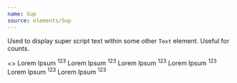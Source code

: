 ```yaml
---
name: Sup
source: elements/Sup
---
```


Used to display super script text within some other `Text` element. Useful for
counts.

<Playground>
  <>
    <Text variant="xxl" mb={2}>
      Lorem Ipsum <Sup color="brand">123</Sup>
    </Text>
    <Text variant="xl" mb={2}>
      Lorem Ipsum <Sup color="brand">123</Sup>
    </Text>
    <Text variant="lg-display" mb={2}>
      Lorem Ipsum <Sup color="brand">123</Sup>
    </Text>
    <Text variant="sm-display" mb={2}>
      Lorem Ipsum <Sup color="brand">123</Sup>
    </Text>
    <Text variant="sm" mb={2}>
      Lorem Ipsum <Sup color="brand">123</Sup>
    </Text>
    <Text variant="xs" mb={2}>
      Lorem Ipsum <Sup color="brand">123</Sup>
    </Text>
  </>
</Playground>
